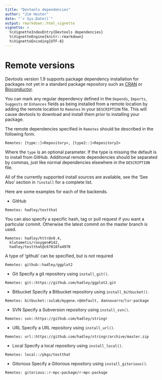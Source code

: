 ```yaml
---
title: "Devtools dependencies"
author: "Jim Hester"
date: "`r Sys.Date()`"
output: rmarkdown::html_vignette
vignette: >
  %\VignetteIndexEntry{Devtools dependencies}
  %\VignetteEngine{knitr::rmarkdown}
  %\VignetteEncoding{UTF-8}
---
```


# Remote versions #

Devtools version 1.9 supports package dependency installation for packages not
yet in a standard package repository such as [CRAN](http://cran.r-project.org)
or [Bioconductor](http://bioconductor.org).

You can mark any regular dependency defined in the `Depends`, `Imports`,
`Suggests` or `Enhances` fields as being installed from a remote location by
adding the remote location to `Remotes` in your `DESCRIPTION` file.  This will
cause devtools to download and install them prior to installing your package.

The remote dependencies specified in `Remotes` should be described in the following form.

```
Remotes: [type::]<Repository>, [type2::]<Repository2>
```
Where the `type` is an optional parameter.  If the type is missing the default is
to install from GitHub. Additional remote dependencies should be separated by
commas, just like normal dependencies elsewhere in the `DESCRIPTION` file.

All of the currently supported install sources are available, see the 'See
Also' section in `?install` for a complete list.

Here are some examples for each of the backends.

- GitHub
```
Remotes: hadley/testthat
```
You can also specify a specific hash, tag or pull request if you want a
particular commit.  Otherwise the latest commit on the master branch is used.

```
Remotes: hadley/httr@v0.4,
  klutometis/roxygen#142,
  hadley/testthat@c67018fa4970
```
A type of 'github' can be specified, but is not required
```
Remotes: github::hadley/ggplot2
```

- Git
Specify a git repository using `install_git()`.
```
Remotes: git::https://github.com/hadley/ggplot2.git
```

- Bitbucket
Specify a Bitbucket repository using `install_bitbucket()`.
```
Remotes: bitbucket::sulab/mygene.r@default, dannavarro/lsr-package
```

- SVN
Specify a Subversion repository using `install_svn()`.
```
Remotes: svn::https://github.com/hadley/stringr
```

- URL
Specify a URL repository using `install_url()`.
```
Remotes: url::https://github.com/hadley/stringr/archive/master.zip
```

- Local
Specify a local repository using `install_local()`.
```
Remotes: local::/pkgs/testthat
```

- Gitorious
Specify a Gitorious repository using `install_gitorious()`.
```
Remotes: gitorious::r-mpc-package/r-mpc-package
```
